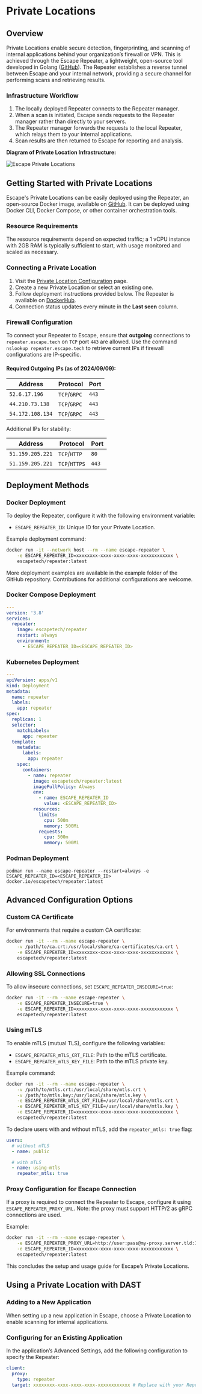 # Private Locations

## Overview

Private Locations enable secure detection, fingerprinting, and scanning of internal applications behind your organization’s firewall or VPN. This is achieved through the Escape Repeater, a lightweight, open-source tool developed in Golang ([GitHub](https://github.com/Escape-Technologies/Repeater)). The Repeater establishes a reverse tunnel between Escape and your internal network, providing a secure channel for performing scans and retrieving results.

### Infrastructure Workflow

1. The locally deployed Repeater connects to the Repeater manager.
2. When a scan is initiated, Escape sends requests to the Repeater manager rather than directly to your servers.
3. The Repeater manager forwards the requests to the local Repeater, which relays them to your internal applications.
4. Scan results are then returned to Escape for reporting and analysis.

**Diagram of Private Location Infrastructure:**

![Escape Private Locations](./img/repeater.drawio.svg)

## Getting Started with Private Locations

Escape's Private Locations can be easily deployed using the Repeater, an open-source Docker image, available on [GitHub](https://github.com/Escape-Technologies/Repeater). It can be deployed using Docker CLI, Docker Compose, or other container orchestration tools.

### Resource Requirements

 The resource requirements depend on expected traffic; a 1 vCPU instance with 2GB RAM is typically sufficient to start, with usage monitored and scaled as necessary.

### Connecting a Private Location

1. Visit the [Private Location Configuration](https://app.staging.escape.tech/organization/) page.
2. Create a new Private Location or select an existing one.
3. Follow deployment instructions provided below. The Repeater is available on [DockerHub](https://hub.docker.com/r/escapetech/repeater).
4. Connection status updates every minute in the **Last seen** column.

### Firewall Configuration

To connect your Repeater to Escape, ensure that **outgoing** connections to `repeater.escape.tech` on `TCP` port `443` are allowed. Use the command `nslookup repeater.escape.tech` to retrieve current IPs if firewall configurations are IP-specific.

#### Required Outgoing IPs (as of 2024/09/09):

| Address          | Protocol     | Port  |
| ---------------- | ------------ | ----- |
| `52.6.17.196`    | `TCP`/`GRPC` | `443` |
| `44.210.73.138`  | `TCP`/`GRPC` | `443` |
| `54.172.108.134` | `TCP`/`GRPC` | `443` |

Additional IPs for stability:

| Address          | Protocol      | Port  |
| ---------------- | ------------- | ----- |
| `51.159.205.221` | `TCP`/`HTTP`  | `80`  |
| `51.159.205.221` | `TCP`/`HTTPS` | `443` |


## Deployment Methods

### Docker Deployment

To deploy the Repeater, configure it with the following environment variable:
- `ESCAPE_REPEATER_ID`: Unique ID for your Private Location.

Example deployment command:
```bash
docker run -it --network host --rm --name escape-repeater \
    -e ESCAPE_REPEATER_ID=xxxxxxxx-xxxx-xxxx-xxxx-xxxxxxxxxxxx \
    escapetech/repeater:latest
```

More deployment examples are available in the example folder of the GitHub repository. Contributions for additional configurations are welcome.


### Docker Compose Deployment

```yaml
---
version: '3.8'
services:
  repeater:
    image: escapetech/repeater
    restart: always
    environment:
      - ESCAPE_REPEATER_ID=<ESCAPE_REPEATER_ID>
```

### Kubernetes Deployment

```yaml
---
apiVersion: apps/v1
kind: Deployment
metadata:
  name: repeater
  labels:
    app: repeater
spec:
  replicas: 1
  selector:
    matchLabels:
      app: repeater
  template:
    metadata:
      labels:
        app: repeater
    spec:
      containers:
        - name: repeater
          image: escapetech/repeater:latest
          imagePullPolicy: Always
          env:
            - name: ESCAPE_REPEATER_ID
              value: <ESCAPE_REPEATER_ID>
          resources:
            limits:
              cpu: 500m
              memory: 500Mi
            requests:
              cpu: 500m
              memory: 500Mi
```

### Podman Deployment

```
podman run --name escape-repeater --restart=always -e ESCAPE_REPEATER_ID=<ESCAPE_REPEATER_ID> docker.io/escapetech/repeater:latest
```


## Advanced Configuration Options

### Custom CA Certificate

For environments that require a custom CA certificate:
```bash
docker run -it --rm --name escape-repeater \
    -v /path/to/ca.crt:/usr/local/share/ca-certificates/ca.crt \
    -e ESCAPE_REPEATER_ID=xxxxxxxx-xxxx-xxxx-xxxx-xxxxxxxxxxxx \
    escapetech/repeater:latest
```

### Allowing SSL Connections

To allow insecure connections, set `ESCAPE_REPEATER_INSECURE=true`:
```bash
docker run -it --rm --name escape-repeater \
    -e ESCAPE_REPEATER_INSECURE=true \
    -e ESCAPE_REPEATER_ID=xxxxxxxx-xxxx-xxxx-xxxx-xxxxxxxxxxxx \
    escapetech/repeater:latest
```

### Using mTLS

To enable mTLS (mutual TLS), configure the following variables:

- `ESCAPE_REPEATER_mTLS_CRT_FILE`: Path to the mTLS certificate.
- `ESCAPE_REPEATER_mTLS_KEY_FILE`: Path to the mTLS private key.

Example command:
```bash
docker run -it --rm --name escape-repeater \
    -v /path/to/mtls.crt:/usr/local/share/mtls.crt \
    -v /path/to/mtls.key:/usr/local/share/mtls.key \
    -e ESCAPE_REPEATER_mTLS_CRT_FILE=/usr/local/share/mtls.crt \
    -e ESCAPE_REPEATER_mTLS_KEY_FILE=/usr/local/share/mtls.key \
    -e ESCAPE_REPEATER_ID=xxxxxxxx-xxxx-xxxx-xxxx-xxxxxxxxxxxx \
    escapetech/repeater:latest
```

To declare users with and without mTLS, add the `repeater_mtls: true` flag:

```yaml
users:
  # without mTLS
  - name: public

  # with mTLS
  - name: using-mtls
    repeater_mtls: true
```

### Proxy Configuration for Escape Connection

If a proxy is required to connect the Repeater to Escape, configure it using `ESCAPE_REPEATER_PROXY_URL`. Note: the proxy must support HTTP/2 as gRPC connections are used.

Example:
```bash
docker run -it --rm --name escape-repeater \
    -e ESCAPE_REPEATER_PROXY_URL=http://user:pass@my-proxy.server.tld:1234 \
    -e ESCAPE_REPEATER_ID=xxxxxxxx-xxxx-xxxx-xxxx-xxxxxxxxxxxx \
    escapetech/repeater:latest
```

This concludes the setup and usage guide for Escape’s Private Locations.


## Using a Private Location with DAST

### Adding to a New Application
When setting up a new application in Escape, choose a Private Location to enable scanning for internal applications.

### Configuring for an Existing Application
In the application’s Advanced Settings, add the following configuration to specify the Repeater:

```yaml
client:
  proxy:
    type: repeater
  target: xxxxxxxx-xxxx-xxxx-xxxx-xxxxxxxxxxxx # Replace with your Repeater ID
```
